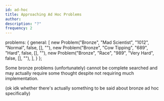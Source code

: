 ```yaml
---
id: ad-hoc
title: Approaching Ad Hoc Problems
author: 
description: "?"
frequency: 2
---
```



  problems: {
    general: [
      new Problem("Bronze", "Mad Scientist", "1012", "Normal", false, [], ""),
      new Problem("Bronze", "Cow Tipping", "689", "Hard", false, [], ""),
      new Problem("Bronze", "Race", "989", "Very Hard", false, [], ""),
    ],
  }
};

Some bronze problems (unfortunately) cannot be complete searched and may actually require some thought despite not requiring much implementation.

(ok idk whether there's actually something to be said about bronze ad hoc specifically)

<problems-list problems={metadata.problems.general} />